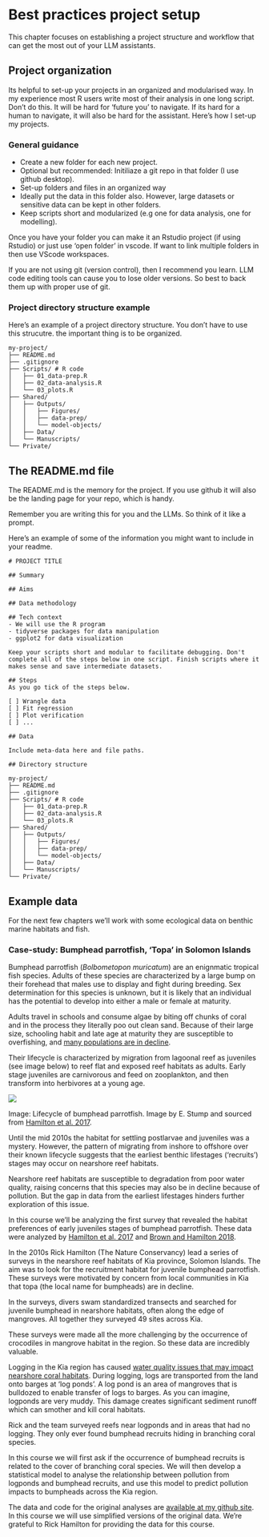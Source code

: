 # Best practices project setup

This chapter focuses on establishing a project structure and workflow that can get the most out of your LLM assistants.  

## Project organization

Its helpful to set-up your projects in an organized and modularised way. In my experience most R users write most of their analysis in one long script. Don't do this. It will be hard for 'future you' to navigate. If its hard for a human to navigate, it will also be hard for the assistant. Here's how I set-up my projects. 

### General guidance

- Create a new folder for each new project. 
- Optional but recommended: Initiliaze a git repo in that folder (I use github desktop). 
- Set-up folders and files in an organized way
- Ideally put the data in this folder also. However, large datasets or sensitive data can be kept in other folders. 
- Keep scripts short and modularized (e.g one for data analysis, one for modelling). 

Once you have your folder you can make it an Rstudio project (if using Rstudio) or just use 'open folder' in vscode. If want to link multiple folders in then use VScode workspaces. 

If you are not using git (version control), then I recommend you learn. LLM code editing tools can cause you to lose older versions. So best to back them up with proper use of git. 

### Project directory structure example 

Here's an example of a project directory structure. You don't have to use this strucutre. the important thing is to be organized. 

```
my-project/
├── README.md 
├── .gitignore
├── Scripts/ # R code
│   ├── 01_data-prep.R
│   ├── 02_data-analysis.R
│   └── 03_plots.R
├── Shared/       
│   ├── Outputs/
│   │   ├── Figures/
│   │   ├── data-prep/
│   │   └── model-objects/
│   ├── Data/
│   └── Manuscripts/   
└── Private/
```

## The README.md file 

The README.md is the memory for the project. If you use github it will also be the landing page for your repo, which is handy. 

Remember you are writing this for you and the LLMs. So think of it like a prompt. 

Here's an example of some of the information you might want to include in your readme. 

```
# PROJECT TITLE

## Summary

## Aims

## Data methodology

## Tech context
- We will use the R program
- tidyverse packages for data manipulation
- ggplot2 for data visualization

Keep your scripts short and modular to facilitate debugging. Don't complete all of the steps below in one script. Finish scripts where it makes sense and save intermediate datasets. 

## Steps
As you go tick of the steps below. 

[ ] Wrangle data
[ ] Fit regression
[ ] Plot verification
[ ] ... 

## Data 

Include meta-data here and file paths. 

## Directory structure 

my-project/
├── README.md 
├── .gitignore
├── Scripts/ # R code
│   ├── 01_data-prep.R
│   ├── 02_data-analysis.R
│   └── 03_plots.R
├── Shared/       
│   ├── Outputs/
│   │   ├── Figures/
│   │   ├── data-prep/
│   │   └── model-objects/
│   ├── Data/
│   └── Manuscripts/   
└── Private/

```

## Example data 

For the next few chapters we'll work with some ecological data on benthic marine habitats and fish. 

### Case-study: Bumphead parrotfish, 'Topa' in Solomon Islands

Bumphead parrotfish (*Bolbometopon muricatum*) are an enignmatic tropical fish species. Adults of these species are characterized by a large bump on their forehead that males use to display and fight during breeding. Sex determination for this species is unknown, but it is likely that an individual has the potential to develop into either a male or female at maturity. 

Adults travel in schools and consume algae by biting off chunks of coral and in the process they literally poo out clean sand. Because of their large size, schooling habit and late age at maturity they are susceptible to overfishing, and [many populations are in decline](https://doi.org/10.1007/s00338-019-01801-z). 

Their lifecycle is characterized by migration from lagoonal reef as juveniles (see image below) to reef flat and exposed reef habitats as adults. Early stage juveniles are carnivorous and feed on zooplankton, and then transform into herbivores at a young age. 

![](www.seascapemodels.org/predictive-ecological-models/images/bolbo-lifecycle.png)

Image: Lifecycle of bumphead parrotfish. Image by E. Stump and sourced from [Hamilton et al. 2017](http://dx.doi.org/10.1016/j.biocon.2017.04.024). 

Until the mid 2010s the habitat for settling postlarvae and juveniles was a mystery. However, the pattern of migrating from inshore to offshore over their known lifecycle suggests that the earliest benthic lifestages ('recruits') stages may occur on nearshore reef habitats. 

Nearshore reef habitats are susceptible to degradation from poor water quality, raising concerns that this species may also be in decline because of pollution. But the gap in data from the earliest lifestages hinders further exploration of this issue. 

In this course we'll be analyzing the first survey that revealed the habitat preferences of early juveniles stages of bumphead parrotfish. These data were analyzed by [Hamilton et al. 2017](http://dx.doi.org/10.1016/j.biocon.2017.04.024) and [Brown and Hamilton 2018](http://dx.doi.org/10.1111/cobi.13079). 

In the 2010s Rick Hamilton (The Nature Conservancy) lead a series of surveys in the nearshore reef habitats of Kia province, Solomon Islands. The aim was to look for the recruitment habitat for juvenile bumphead parrotfish. These surveys were motivated by concern from local communities in Kia that topa (the local name for bumpheads) are in decline. 

In the surveys, divers swam standardized transects and searched for juvenile bumphead in nearshore habitats, often along the edge of mangroves. All together they surveyed 49 sites across Kia. 

These surveys were made all the more challenging by the occurrence of crocodiles in mangrove habitat in the region. So these data are incredibly valuable. 

Logging in the Kia region has caused [water quality issues that may impact nearshore coral habitats](http://dx.doi.org/10.1111/cobi.13079). During logging, logs are transported from the land onto barges at 'log ponds'. A log pond is an area of mangroves that is bulldozed to enable transfer of logs to barges. As you can imagine, logponds are very muddy. This damage creates significant sediment runoff which can smother and kill coral habitats. 

Rick and the team surveyed reefs near logponds and in areas that had no logging. They only ever found bumphead recruits hiding in branching coral species. 

In this course we will first ask if the occurrence of bumphead recruits is related to the cover of branching coral species. We will then develop a statistical model to analyse the relationship between pollution from logponds and bumphead recruits, and use this model to predict pollution impacts to bumpheads across the Kia region. 

The data and code for the original analyses are [available at my github site](https://github.com/cbrown5/BenthicLatent). In this course we will use simplified versions of the original data. We're grateful to Rick Hamilton for providing the data for this course. 
